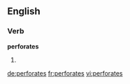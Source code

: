 ==English==

===Verb===
'''perforates'''

# {{third-person singular of|[[perforate]]}}

[[de:perforates]]
[[fr:perforates]]
[[vi:perforates]]